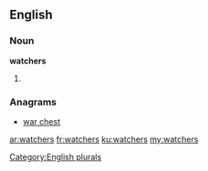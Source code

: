 ==English==

===Noun===
'''watchers'''

# {{plural of|[[watcher]]}}

===Anagrams===
* [[war chest#English|war chest]]

[[Category:English plurals]]

[[ar:watchers]]
[[fr:watchers]]
[[ku:watchers]]
[[my:watchers]]